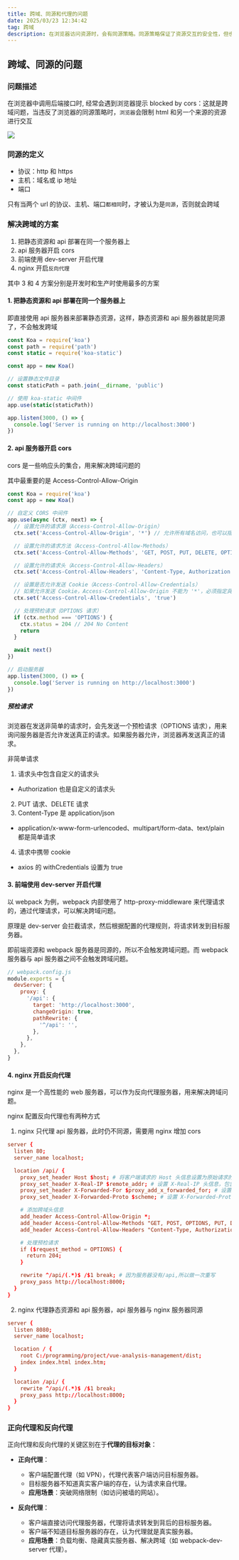 ```yaml
---
title: 跨域、同源和代理的问题
date: 2025/03/23 12:34:42
tag: 跨域
description: 在浏览器访问资源时，会有同源策略。同源策略保证了资源交互的安全性，但也限制了正常的资源交互。
---
```


## 跨域、同源的问题

### 问题描述

在浏览器中调用后端接口时, 经常会遇到浏览器提示 blocked by cors：这就是跨域问题，当违反了浏览器的同源策略时，`浏览器`会限制 html 和另一个来源的资源进行交互

![](https://image.084612.xyz/20250323123643.png)

### 同源的定义

- 协议：http 和 https
- 主机：域名或 ip 地址
- 端口

只有当两个 url 的协议、主机、端口`都相同`时，才被认为是`同源`，否则就会跨域

### 解决跨域的方案

1. 把静态资源和 api 部署在同一个服务器上
2. api 服务器开启 cors
3. 前端使用 dev-server 开启代理
4. nginx 开启`反向代理`

其中 3 和 4 方案分别是开发时和生产时使用最多的方案

#### 1. 把静态资源和 api 部署在同一个服务器上

即直接使用 api 服务器来部署静态资源，这样，静态资源和 api 服务器就是同源了，不会触发跨域

```js
const Koa = require('koa')
const path = require('path')
const static = require('koa-static')

const app = new Koa()

// 设置静态文件目录
const staticPath = path.join(__dirname, 'public')

// 使用 koa-static 中间件
app.use(static(staticPath))

app.listen(3000, () => {
  console.log('Server is running on http://localhost:3000')
})
```

#### 2. api 服务器开启 cors

cors 是一些响应头的集合，用来解决跨域问题的

其中最重要的是 Access-Control-Allow-Origin

```js
const Koa = require('koa')
const app = new Koa()

// 自定义 CORS 中间件
app.use(async (ctx, next) => {
  // 设置允许的请求源（Access-Control-Allow-Origin）
  ctx.set('Access-Control-Allow-Origin', '*') // 允许所有域名访问，也可以指定特定域名

  // 设置允许的请求方法（Access-Control-Allow-Methods）
  ctx.set('Access-Control-Allow-Methods', 'GET, POST, PUT, DELETE, OPTIONS')

  // 设置允许的请求头（Access-Control-Allow-Headers）
  ctx.set('Access-Control-Allow-Headers', 'Content-Type, Authorization')

  // 设置是否允许发送 Cookie（Access-Control-Allow-Credentials）
  // 如果允许发送 Cookie，Access-Control-Allow-Origin 不能为 '*'，必须指定具体域名
  ctx.set('Access-Control-Allow-Credentials', 'true')

  // 处理预检请求（OPTIONS 请求）
  if (ctx.method === 'OPTIONS') {
    ctx.status = 204 // 204 No Content
    return
  }

  await next()
})

// 启动服务器
app.listen(3000, () => {
  console.log('Server is running on http://localhost:3000')
})
```

##### 预检请求

浏览器在发送非简单的请求时，会先发送一个预检请求（OPTIONS 请求），用来询问服务器是否允许发送真正的请求。如果服务器允许，浏览器再发送真正的请求。

非简单请求

1. 请求头中包含自定义的请求头

- Authorization 也是自定义的请求头

2. PUT 请求、DELETE 请求
3. Content-Type 是 application/json

- application/x-www-form-urlencoded、multipart/form-data、text/plain 都是简单请求

4. 请求中携带 cookie

- axios 的 withCredentials 设置为 true

#### 3. 前端使用 dev-server 开启代理

以 webpack 为例，webpack 内部使用了 http-proxy-middleware 来代理请求的，通过代理请求，可以解决跨域问题。

原理是 dev-server 会拦截请求，然后根据配置的代理规则，将请求转发到目标服务器。

即前端资源和 webpack 服务器是同源的，所以不会触发跨域问题。而 webpack 服务器与 api 服务器之间不会触发跨域问题。

```js
// webpack.config.js
module.exports = {
  devServer: {
    proxy: {
      '/api': {
        target: 'http://localhost:3000',
        changeOrigin: true,
        pathRewrite: {
          '^/api': '',
        },
      },
    },
  },
}
```

#### 4. nginx 开启反向代理

nginx 是一个高性能的 web 服务器，可以作为反向代理服务器，用来解决跨域问题。

nginx 配置反向代理也有两种方式

1. nginx 只代理 api 服务器，此时仍不同源，需要用 nginx 增加 cors

```nginx.conf
server {
  listen 80;
  server_name localhost;

  location /api/ {
    proxy_set_header Host $host; # 将客户端请求的 Host 头信息设置为原始请求的主机名
    proxy_set_header X-Real-IP $remote_addr; # 设置 X-Real-IP 头信息，包含客户端的真实 IP 地址
    proxy_set_header X-Forwarded-For $proxy_add_x_forwarded_for; # 设置 X-Forwarded-For 头信息，包含所有中间代理的 IP 地址
    proxy_set_header X-Forwarded-Proto $scheme; # 设置 X-Forwarded-Proto 头信息，包含客户端请求使用的协议（HTTP 或 HTTPS）

    # 添加跨域头信息
    add_header Access-Control-Allow-Origin *;
    add_header Access-Control-Allow-Methods "GET, POST, OPTIONS, PUT, DELETE";
    add_header Access-Control-Allow-Headers "Content-Type, Authorization, Accept";

    # 处理预检请求
    if ($request_method = OPTIONS) {
      return 204;
    }

    rewrite ^/api/(.*)$ /$1 break; # 因为服务器没有/api,所以做一次重写
    proxy_pass http://localhost:8000;
  }
}
```

2. nginx 代理静态资源和 api 服务器，api 服务器与 nginx 服务器同源

```nginx.conf
server {
  listen 8080;
  server_name localhost;

  location / {
    root C:/programming/project/vue-analysis-management/dist;
    index index.html index.htm;
  }

  location /api/ {
    rewrite ^/api/(.*)$ /$1 break;
    proxy_pass http://localhost:8000;
  }
}
```

### 正向代理和反向代理

正向代理和反向代理的关键区别在于**代理的目标对象**：

- **正向代理**：

  - 客户端配置代理（如 VPN），代理代表客户端访问目标服务器。
  - 目标服务器不知道真实客户端的存在，认为请求来自代理。
  - **应用场景**：突破网络限制（如访问被墙的网站）。

- **反向代理**：
  - 客户端直接访问代理服务器，代理将请求转发到背后的目标服务器。
  - 客户端不知道目标服务器的存在，认为代理就是真实服务器。
  - **应用场景**：负载均衡、隐藏真实服务器、解决跨域（如 webpack-dev-server 代理）。
